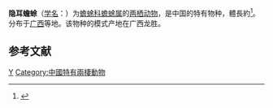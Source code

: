 {{Speciesbox
| status = NT
| status_system = IUCN3.1
| status_ref = <ref name=IUCN>{{Cite iucn | author = Bain. R., Ohler | author2 = A., Lau | author3 = M.W.N. | author4 = Yuan, Z. | last-author-amp = yes | title = ''Bufo cryptotympanicus'' | volume = 2004 | page = e.T54622A11176315 | date = 2004 | doi = 10.2305/IUCN.UK.2004.RLTS.T54622A11176315.en | access-date = 2018-01-13}}</ref>
| taxon = Bufo cryptotympanicus
| authority = Liu & Hu, 1962
}}
'''隐耳蟾蜍'''（[[学名|学名]]：{{lang|la|''Bufo cryptotympanicus''}}）为[[蟾蜍科|蟾蜍科]][[蟾蜍属|蟾蜍属]]的[[两栖动物|两栖动物]]，是中国的特有物种，體長約{{convert|68|mm|abbr=on}}<ref>{{cite book |title=Atlas of Amphibians of China |last=Fei |first=L. |year=1999 |publisher=Henan Press of Science and Technology |location=Zhengzhou | language = zh |isbn=7-5349-1835-9 |page=126}}</ref>。分布于[[广西|广西]]等地。该物种的模式产地在广西龙胜。
==参考文献==
{{reflist}}

{{Wikispecies|Bufo cryptotympanicus}}
{{Taxonbar|from=Q1946179}}

[[Category:蟾蜍属|Y]]
[[Category:中國特有兩棲動物|Category:中國特有兩棲動物]]


{{amphibian-stub}}